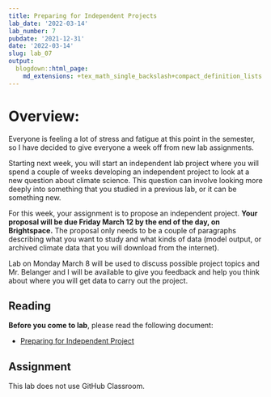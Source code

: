 ```yaml
---
title: Preparing for Independent Projects
lab_date: '2022-03-14'
lab_number: 7
pubdate: '2021-12-31'
date: '2022-03-14'
slug: lab_07
output:
  blogdown::html_page:
    md_extensions: +tex_math_single_backslash+compact_definition_lists
---
```

# Overview:

Everyone is feeling a lot of stress and fatigue at this point in the semester, so I have decided to give everyone a week off from new lab assignments.

Starting next week, you will start an independent lab project where you will spend a couple of weeks developing an independent project to look at a new question about climate science. This question can involve looking more deeply into something that you studied in a previous lab, or it can be something new. 

For this week, your assignment is to propose an independent project. **Your proposal will be due Friday March 12 by the end of the day, on Brightspace.** The proposal only needs to be a couple of paragraphs describing what you want to study and what kinds of data (model output, or archived climate data that you will download from the internet).

Lab on Monday March 8 will be used to discuss possible project topics and Mr. Belanger and I will be available to give you feedback and help you think about where you will get data to carry out the project.

## Reading

**Before you come to lab**, please read the following document:

* [Preparing for Independent Project](/lab_docs/lab_07_instructions){target="_blank"}

## Assignment
This lab does not use GitHub Classroom.
